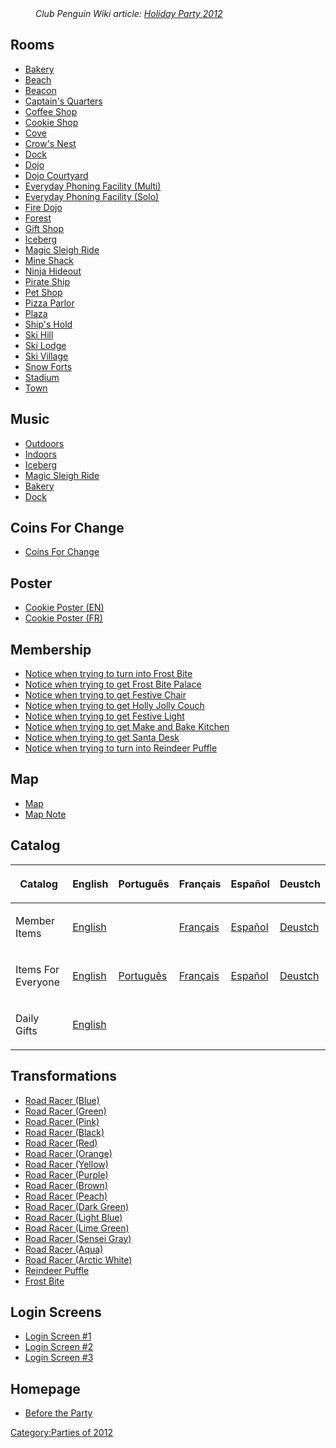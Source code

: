 :''Club Penguin Wiki article: [[clubpenguinwiki:Holiday Party 2012|Holiday Party 2012]]''

==Rooms==
*[[Media:HolidayParty2012Party3.swf|Bakery]]
*[[Media:HolidayParty2012Beach.swf|Beach]]
*[[Media:HolidayParty2012Beacon.swf|Beacon]]
*[[Media:HolidayParty2012ShipQuarters.swf|Captain's Quarters]]
*[[Media:HolidayParty2012Coffee.swf|Coffee Shop]]
*[[Media:HolidayParty2012Party2.swf|Cookie Shop]]
*[[Media:HolidayParty2012Cove.swf|Cove]]
*[[Media:HolidayParty2012ShipNest.swf|Crow's Nest]]
*[[Media:HolidayParty2012Dock.swf|Dock]]
*[[Media:HolidayParty2012Dojo.swf|Dojo]]
*[[Media:HolidayParty2012DojoExt.swf|Dojo Courtyard]]
*[[Media:HolidayParty2012EPFLobby.swf|Everyday Phoning Facility (Multi)]]
*[[Media:HolidayParty2012EPFLobbySolo.swf|Everyday Phoning Facility (Solo)]]
*[[Media:HolidayParty2012DojoFire.swf|Fire Dojo]]
*[[Media:HolidayParty2012Forest.swf|Forest]]
*[[Media:HolidayParty2012Shop.swf|Gift Shop]]
*[[Media:HolidayParty2012Berg.swf|Iceberg]]
*[[Media:HolidayParty2012Party1.swf|Magic Sleigh Ride]]
*[[Media:HolidayParty2012Shack.swf|Mine Shack]]
*[[Media:HolidayParty2012DojoHide.swf|Ninja Hideout]]
*[[Media:HolidayParty2012Ship.swf|Pirate Ship]]
*[[Media:HolidayParty2012Pet.swf|Pet Shop]]
*[[Media:HolidayParty2012Pizza.swf|Pizza Parlor]]
*[[Media:HolidayParty2012Plaza.swf|Plaza]]
*[[Media:HolidayParty2012ShipHold.swf|Ship's Hold]]
*[[Media:HolidayParty2012Mtn.swf|Ski Hill]]
*[[Media:HolidayParty2012Lodge.swf|Ski Lodge]]
*[[Media:HolidayParty2012Village.swf|Ski Village]]
*[[Media:HolidayParty2012Forts.swf|Snow Forts]]
*[[Media:HolidayParty2012Rink.swf|Stadium]]
*[[Media:RoomsTown-HolidayParty2012.swf|Town]]

==Music==
*[[Media:Music254.swf|Outdoors]]
*[[Media:Music255.swf|Indoors]]
*[[Media:Music227.swf|Iceberg]]
*[[Media:Music281.swf|Magic Sleigh Ride]]
*[[Media:Music315.swf|Bakery]]
*[[Media:Music347.swf|Dock]]

==Coins For Change==
*[[Media:HolidayParty2012CFC.swf|Coins For Change]]

==Poster==
*[[Media:HolidayParty2012Poster.swf|Cookie Poster (EN)]]
*[[Media:HolidayParty2012PosterFR.swf|Cookie Poster (FR)]]

==Membership==
*[[Media:HolidayParty2012Member1.swf|Notice when trying to turn into Frost Bite]]
*[[Media:HolidayParty2012Member2.swf|Notice when trying to get Frost Bite Palace]]
*[[Media:HolidayParty2012Member3.swf|Notice when trying to get Festive Chair]]
*[[Media:HolidayParty2012Member4.swf|Notice when trying to get Holly Jolly Couch]]
*[[Media:HolidayParty2012Member5.swf|Notice when trying to get Festive Light]]
*[[Media:HolidayParty2012Member6.swf|Notice when trying to get Make and Bake Kitchen]]
*[[Media:HolidayParty2012Member7.swf|Notice when trying to get Santa Desk]]
*[[Media:HolidayParty2012Member8.swf|Notice when trying to turn into Reindeer Puffle]]

==Map==
*[[Media:HolidayParty2012Map.swf|Map]]
*[[Media:HolidayParty2012Party_map_note.swf|Map Note]]

==Catalog==
{|class="wikitable"
!Catalog!!English!!Português!!Français!!Español!!Deustch
|-
|Member Items||[[Media:ENHolidayParty2012Catalog1.swf|English]]||{{n/a}}||[[Media:FRHolidayParty2012Catalog1.swf|Français]]||[[Media:ESHolidayParty2012Catalog1.swf|Español]]||[[Media:DEHolidayParty2012Catalog1.swf|Deustch]]
|-
|Items For Everyone||[[Media:ENHolidayParty2012Catalog2.swf|English]]||[[Media:PTHoliday2012Catalog-party2.swf|Português]]||[[Media:FRHolidayParty2012Catalog2.swf|Français]]||[[Media:ESHolidayParty2012Catalog2.swf|Español]]||[[Media:DEHolidayParty2012Catalog2.swf|Deustch]]
|-
|Daily Gifts||[[Media:HolidayParty2012CloseUpsPartyAnnouncement.swf|English]]||{{n/a}}||{{n/a}}||{{n/a}}||{{n/a}}
|}

==Transformations==
*[[Media:PlayV2ContentGlobalPenguinPenguin car 01.swf|Road Racer (Blue)]]
*[[Media:PlayV2ContentGlobalPenguinPenguin car 02.swf|Road Racer (Green)]]
*[[Media:PlayV2ContentGlobalPenguinPenguin car 03.swf|Road Racer (Pink)]]
*[[Media:PlayV2ContentGlobalPenguinPenguin car 04.swf|Road Racer (Black)]]
*[[Media:PlayV2ContentGlobalPenguinPenguin car 05.swf|Road Racer (Red)]]
*[[Media:PlayV2ContentGlobalPenguinPenguin car 06.swf|Road Racer (Orange)]]
*[[Media:PlayV2ContentGlobalPenguinPenguin car 07.swf|Road Racer (Yellow)]]
*[[Media:PlayV2ContentGlobalPenguinPenguin car 08.swf|Road Racer (Purple)]]
*[[Media:PlayV2ContentGlobalPenguinPenguin car 09.swf|Road Racer (Brown)]]
*[[Media:PlayV2ContentGlobalPenguinPenguin car 10.swf|Road Racer (Peach)]]
*[[Media:PlayV2ContentGlobalPenguinPenguin car 11.swf|Road Racer (Dark Green)]]
*[[Media:PlayV2ContentGlobalPenguinPenguin car 12.swf|Road Racer (Light Blue)]]
*[[Media:PlayV2ContentGlobalPenguinPenguin car 13.swf|Road Racer (Lime Green)]]
*[[Media:PlayV2ContentGlobalPenguinPenguin car 14.swf|Road Racer (Sensei Gray)]]
*[[Media:PlayV2ContentGlobalPenguinPenguin car 15.swf|Road Racer (Aqua)]]
*[[Media:PlayV2ContentGlobalPenguinPenguin car 16.swf|Road Racer (Arctic White)]]
*[[Media:PlayV2ContentGlobalPenguinPenguin reindeer.swf|Reindeer Puffle]]
*[[Media:PlayV2ContentGlobalPenguinPenguin frostbite.swf|Frost Bite]]

==Login Screens==
*[[Media:SwfOld-holiday-billboard.swf|Login Screen #1]]
*[[Media:SwfHoliday-puffle-reindeer.swf|Login Screen #2]]
*[[Media:SwfCfc-billboard.swf|Login Screen #3]]

==Homepage==
*[[Media:SitesNewRebandSwfHoliday-New-Homepage-dates.swf|Before the Party]]
{{Parties}}

[[Category:Parties of 2012]]